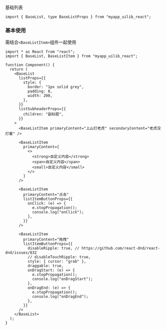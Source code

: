 
<Meta of={Stories} />

<Title>\<BaseList></Title>

<Subtitle>基础列表</Subtitle>

```tsx
import { BaseList, type BaseListProps } from "myapp_uilib_react";
```

### 基本使用

需结合`<BaseListItem>`组件一起使用

<Story of={Stories.ExampleBase} />

```tsx
import * as React from "react";
import { BaseList, BaseListItem } from "myapp_uilib_react";

function Component() {
  return (
    <BaseList
      listProps={{
        style: {
          border: "1px solid grey",
          padding: 8,
          width: 200,
        },
      }}
      listSubheaderProps={{
        children: "副标题",
      }}
    >
      <BaseListItem primaryContent="上山打老虎" secondaryContent="老虎没打着" />

      <BaseListItem
        primaryContent={
          <>
            <strong>自定义内容</strong>
            <span>自定义内容</span>
            <small>自定义内容</small>
          </>
        }
      />

      <BaseListItem
        primaryContent="点击"
        listItemButtonProps={{
          onClick: (e) => {
            e.stopPropagation();
            console.log("onClick");
          },
        }}
      />

      <BaseListItem
        primaryContent="拖拽"
        listItemButtonProps={{
          disableRipple: true, // https://github.com/react-dnd/react-dnd/issues/832
          // disableTouchRipple: true,
          style: { cursor: "grab" },
          draggable: true,
          onDragStart: (e) => {
            e.stopPropagation();
            console.log("onDragStart");
          },
          onDragEnd: (e) => {
            e.stopPropagation();
            console.log("onDragEnd");
          },
        }}
      />
    </BaseList>
  );
}
```
